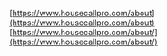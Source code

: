 [https://www.housecallpro.com/about](https://www.housecallpro.com/about)
[https://www.housecallpro.com/about/](https://www.housecallpro.com/about/)

